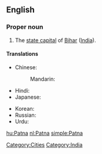 ==English==
{{wikipedia}}

===Proper noun===
{{en-proper noun}}

# The [[state capital]] of [[Bihar]] ([[India]]).

====Translations====
{{trans-top|state capital of Bihar, India}}
* Chinese:
*: Mandarin: {{t|cmn|巴特那|tr=Bātènà, Bātènèi|sc=Hani}}
* Hindi: {{t|hi|पटना|tr=Paṭnā|xs=Hindi}}
* Japanese: {{t|ja|パトナ|tr=Patona}}
{{trans-mid}}
* Korean: {{t|ko|파트나|tr=Pateuna|sc=Hang}}
* Russian: {{t|ru|Патна|f|tr=Patna}}
* Urdu: {{t|ur|پٹنہ|tr=Paṭnā|xs=Urdu}}
{{trans-bottom}}

[[Category:Cities]]
[[Category:India]]

[[hu:Patna]]
[[nl:Patna]]
[[simple:Patna]]